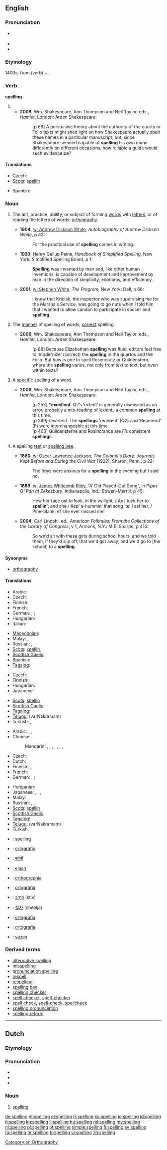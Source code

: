 ==English==
{{wikipedia}}

===Pronunciation===
* {{a|Canada|UK}} {{IPA|/ˈspelɪŋ/}}
* {{rhymes|ɛlɪŋ}}
* {{audio|en-us-spelling.ogg|Audio (US)}}

===Etymology===
1400s, from {{term|spell}} (verb) + {{term|-ing}}.

===Verb===
'''spelling'''

# {{present participle of|spell}}
#* '''2006''', Wm. Shakespeare, Ann Thompson and Neil Taylor, eds., ''Hamlet'', London: Arden Shakespeare:
#*: [p 88] A persuasive theory about the authority of the quarto or Folio texts might shed light on how Shakespeare actually spelt these names in a particular manuscript, but, since Shakespeare seemed capable of '''spelling''' his own name differently on different occasions, how reliable a guide would such evidence be?

====Translations====
{{trans-top|present participle of spell}}
* Czech: {{t-|cs|hláskování|n}}
* [[Scots]]: [[spellin]]
{{trans-mid}}
* Spanish: {{t-|es|deletreando|f}}
{{trans-bottom}}

===Noun===
{{en-noun|s|-}}
<!-- (a verbal noun of the verb ''spell''). -->

# {{uncountable}} The act, practice, ability, or subject of forming [[words]] with [[letters]], or of reading the letters of  words; [[orthography]].
#* '''1904''', [[w: Andrew Dickson White]], ''Autobiography of Andrew Dickson White'', p 43:
#*: For the practical use of '''spelling''' comes in writing.
#* '''1920''', Henry Gallup Paine, ''Handbook of Simplified Spelling'', New York: Simplified Spelling Board, p 1:
#*: '''Spelling''' was invented by man and, like other human inventions, is capable of development and improvement by man in the direction of simplicity, economy, and efficiency.
#* '''2001''', [[w: Stephen White (author)|w: Stephen White]], ''The Program'', New York: Dell, p 66:
#*: I knew that Kriciak, the inspector who was supervising me for the Marshals Service, was going to go nuts when I told him that I wanted to allow Landon to participate in soccer and '''spelling'''.
# {{uncountable}} The [[manner]] of spelling of words; [[correct]] spelling.
#* '''2006''', Wm. Shakespeare, Ann Thompson and Neil Taylor, eds., ''Hamlet'', London: Arden Shakespeare:
#*: [p 88] Because Elizabethan '''spelling''' was fluid, editors feel free to ‘modernize’ (correct) the '''spelling''' in the quartos and the Folio. But how is one to spell Rosencratz or Guildenstern, where the '''spelling''' varies, not only from text to text, but even within texts?
# {{countable}} A [[specific]] spelling of a word.
#* '''2006''', Wm. Shakespeare, Ann Thompson and Neil Taylor, eds., ''Hamlet'', London: Arden Shakespeare:
#*: [p 253] '''*excellent'''  Q2’s ‘extent’ is generally dismissed as an error, probably a mis-reading of ‘exlent’, a common '''spelling''' at this time.
#*: [p 269] ''reverend''  The '''spellings''' ‘reuerent’ (Q2) and ‘Reuerend’ (F) were interchangeable at this time.
#*: [p 466] Guildensterne and Rosincrance are F’s consistent '''spellings'''.
# {{US|rare|dated|countable|or|uncountable}} A spelling [[test]] or [[spelling bee]].
#* '''1860''', [[w: Oscar Lawrence Jackson]], ''The Colonel's Diary: Journals Kept Before and During the Civil War'' [1922], Sharon, Penn., p 23:
#*: The boys were anxious for a '''spelling''' in the evening but I said no.
#* '''1889''', [[w: James Whitcomb Riley]], “A’ Old Played-Out Song”, in ''Pipes O' Pan at Zekesbury'', Indianapolis, Ind.: Bowen-Merrill, p 45:
#*: How her face ust to look, in the twilight, / As I tuck her to '''spellin’'''; and she / Kep’ a-hummin’ that song ’tel I ast her, / Pine-blank, ef she ever missed me!
#* '''2004''', Carl Lindahl, ed., ''American Folktales: From the Collections of the Library of Congress'', v 1, Armonk, N.Y.: M.E. Sharpe, p 416:
#*: So we'd sit with these girls during school hours, and we told them, if they'd slip off, that we'd get away, and we'd go to [the school] to a '''spelling'''.

====Synonyms====
* {{sense|subject}} [[orthography]]

====Translations====
{{trans-top|act, practice, ability, or subject of forming words with letters, or of reading the letters of  words; orthography}}
* Arabic: {{t|ar|علم الإملاء|m|tr=3ilm al-'imlaa'}}
* Czech: {{t-|cs|pravopis|m}}
* Finnish: {{t+|fi|ortografia}}
* French: {{t+|fr|orthographe|f}}
* German: {{t+|de|Orthografie|f}}, {{t+|de|Orthographie|f}} {{qualifier|obsolete}}; {{t+|de|Rechtschreibung|f}}
* Hungarian: {{t+|hu|helyesírás}}
* Italian: {{t|it|ortografia|f}}
{{trans-mid}}
* [[Macedonian]]: {{t-|mk|правопис|m|tr=právopis}}
* Malay: {{t|ms|ejaan}}, {{t|ms|ortografi}}
* Russian: {{t|ru|правописание|n|tr=pravopisánije}}, {{t+|ru|орфография|f|tr=orfográfija}}
* [[Scots]]: [[spellin]], {{tø|sco|spaein}}
* [[Scottish Gaelic]]: {{t|gd|litreachadh|m}}
* Spanish: {{t|es|ortografía|f}}
* [[Tagalog]]: {{t|tl|pagbabaybay}}
{{trans-bottom}}

{{trans-top|manner of spelling of words}}
* Czech: {{t-|cs|hláskování|n}}
* Finnish: {{t-|fi|oikeinkirjoitus}}
* Hungarian: {{t+|hu|írás}}
* Japanese: {{t|ja|綴り|tr=tsuzuri}}
{{trans-mid}}
* [[Scots]]: [[spellin]]
* [[Scottish Gaelic]]: {{t|gd|litreachadh|m}}
* [[Tagalog]]: {{t|tl|pagbabaybay}}
* [[Telugu]]: {{t|te|వర్ణక్రమం}} (varNakramam)
* Turkish: {{t|tr|yazım}}, {{t|tr|imla}}
{{trans-bottom}}

{{trans-top|a specific spelling of a word}}
* Arabic: {{t|ar|علم الإملاء|m|tr=3ilm al-'imlaa'}},  {{t|ar|هجاء|m|tr=hijaa'}},  {{t|ar|تهجئة|f|tr=tahji'a}}
* Chinese:
*: Mandarin: {{t|cmn|正字法|tr=zhèngzìfǎ|sc=Hani}},  {{t|cmn|拼字|tr=pīnzì|sc=Hani}},  {{t|cmn|拼寫法|sc=Hani}},  {{t|cmn|拼写法|tr=pīnxiěfǎ|sc=Hani}},  {{t|cmn|正詞法|sc=Hani}},  {{t|cmn|正词法|tr=zhèngcífǎ|sc=Hani}},  {{t-|cmn|拼寫|sc=Hani}},  {{t-|cmn|拼写|tr=pīnxiě|sc=Hani}}
* Czech: {{t-|cs|pravopis|m}}
* Dutch: {{t+|nl|spelling|f}}
* Finnish: {{t-|fi|oikeinkirjoitus}}, {{t-|fi|tavaus}}
* French: {{t+|fr|orthographe|f}}
* German: {{t+|de|Orthografie|f}}, {{t+|de|Orthographie|f}} {{qualifier|obsolete}}; {{t+|de|Rechtschreibung|f}}
{{trans-mid}}
* Hungarian: {{t|hu|betűzés}}
* Japanese: {{t|ja|正字法|tr=せいじほう, seijihō}}, {{t|ja|綴り|tr=tsuzuri}}, {{t|ja|文字綴り|tr=moji-tsuzuri}}, {{t|ja|スペル|tr=superu}}
* Malay: {{t|ms|ejaan}}
* Russian: {{t+|ru|орфография|f|tr=orfográfija}},  {{t|ru|правописание|n|tr=pravopisánije}},  {{qualifier|of English}} {{t|ru|спеллинг|m|tr=spélling}}
* [[Scots]]: [[spellin]]
* [[Scottish Gaelic]]: {{t|gd|litreachadh|m}}
* [[Tagalog]]: {{t|tl|pagbabaybay}}
* [[Telugu]]: {{t|te|వర్ణక్రమం}} (varNakramam)
* Turkish: {{t|tr|yazılış}}
{{trans-bottom}}

{{checktrans-top}}
* {{ttbc|nl}}: spelling {{f}}
* {{ttbc|eo}}: [[ortografio]]
* {{ttbc|hi}}: [[वर्तनी]] {{f}}
* {{ttbc|id}}: [[eja]]an
* {{ttbc|ia}}: [[orthographia]]
* {{ttbc|it}}: [[ortografia]] {{f}}
* {{ttbc|he}}: [[כתיב]] (ktiv)
* {{ttbc|ko}}: [[철자]] (cheolja)
* {{ttbc|pt}}: [[ortografia]] {{f}}
* {{ttbc|es}}: [[ortografía]] {{f}}
* {{ttbc|tr}}: [[yazım]]
{{trans-bottom}}

===Derived terms===
* [[alternative spelling]]
* [[misspelling]]
* [[pronunciation spelling]]
* [[respell]]
* [[respelling]]
* [[spelling bee]]
* [[spelling checker]]
* [[spell checker]], [[spell-checker]]
* [[spell check]], [[spell-check]], [[spellcheck]]
* [[spelling pronunciation]]
* [[spelling reform]]

[[Category:en:Orthography]]

----

==Dutch==

===Etymology===
{{suffix|spellen|ing|lang=nl}}

===Pronunciation===
* {{IPA|/ˈspɛlɪŋ/|lang=nl}}
* {{audio|Nl-spelling.ogg|Audio}}
* {{hyphenation|spel|ling}}

===Noun===
{{nl-noun|m|spellingen|spellinkje}}

# [[#English|spelling]]

[[de:spelling]]
[[et:spelling]]
[[el:spelling]]
[[fr:spelling]]
[[ko:spelling]]
[[io:spelling]]
[[id:spelling]]
[[it:spelling]]
[[kn:spelling]]
[[li:spelling]]
[[hu:spelling]]
[[ml:spelling]]
[[my:spelling]]
[[nl:spelling]]
[[pl:spelling]]
[[pt:spelling]]
[[simple:spelling]]
[[fi:spelling]]
[[sv:spelling]]
[[ta:spelling]]
[[te:spelling]]
[[tr:spelling]]
[[vi:spelling]]
[[zh:spelling]]